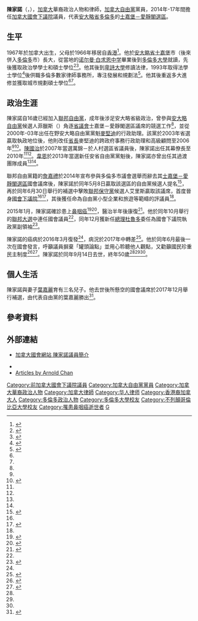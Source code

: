 {{noteTA|G1=地名|G2=Canada
|1=zh-cn:特鲁多; zh-hk:杜魯多; zh-tw:杜魯道
}}
{{Infobox officeholder
| honorific-suffix = <!--[[加拿大國會下議院|MP]]-->
| name             = 陳家諾
| native_name      = <small>{{lang|en|Arnold Chan}} {{post-nominals|country=CAN|MP|size=100%}}</small>
| birthname        =
| image            = Canadian MP Arnold Chan.jpg
| office           = [[加拿大國會下議院|加拿大國會下議院]]執政黨副領袖
| term_start       = 2015年12月2日
| term_end         = 2017年9月14日
| predecessor      = Scott Reid
| successor        = Chris Bittle
| office2          = [[加拿大國會下議院|加拿大國會下議院]]議員
| constituency2    = [[士嘉堡－愛靜閣選區|士嘉堡－愛靜閣]]
| term_start2      = 2014年6月30日
| term_end2        = 2017年9月14日
| predecessor2     = [[詹嘉禮|詹嘉禮]]
| successor2       = [[葉嘉麗|葉嘉麗]]
| birth_date       = {{Birth date|1967|6|10}}<ref name="parlinfo">{{cite web | url=https://lop.parl.ca/ParlInfo/Files/Parliamentarian.aspx?Item=2c7cfe15-cb1e-43c5-831d-6ad09d4a16b6&Section=ALL | publisher=[[加拿大國會|加拿大國會]] | title=CHAN, Arnold | accessdate=2017-09-15 | archive-date=2017-09-15 | archive-url=https://web.archive.org/web/20170915204848/https://lop.parl.ca/ParlInfo/Files/Parliamentarian.aspx?Item=2c7cfe15-cb1e-43c5-831d-6ad09d4a16b6&Section=ALL | dead-url=no }}</ref>
| birth_place      = {{CAN}}[[安大略省|安大略省]][[士嘉堡|士嘉堡]]
| death_date       = {{death date and age|2017|9|14|1967|6|10}}
| death_place      = {{CAN}}[[安大略省|安大略省]][[多倫多|多倫多]]
| death_cause      = [[鼻咽癌|鼻咽癌]]
| nationality = {{CAN}}
| party            =[[加拿大自由黨|加拿大自由黨]]
| profession       = 
| occupation       = [[律師|律師]]
| alma_mater       = [[多伦多大学|多伦多大学]]<br>[[卑诗大学|卑诗大学]]
| spouse           = [[葉嘉麗|葉嘉麗]]（Jean Yip）
| children         = Nathaniel、Ethan、Theodore
}}

'''陳家諾'''（{{lang-en|Arnold Chan}}，{{bd|1967年|6月10日|2017年|9月14日|catIdx=Chan}}），[[加拿大|加拿大]]華裔政治人物和律師，[[加拿大自由黨|加拿大自由黨]]黨員，2014年-17年間擔任[[加拿大國會下議院|加拿大國會下議院]]議員，代表[[安大略省|安大略省]][[多倫多|多倫多]]的[[士嘉堡－愛靜閣選區|士嘉堡－愛靜閣選區]]。

==生平==
1967年於加拿大出生，父母於1966年移居自[[香港|香港]]<ref name="星島140701">{{cite news |url=http://news.singtao.ca/toronto/2014-07-01/headline1404202060d5120503.html |title=港父親為兒移民 陳家諾不負重望 |publisher=《[[星島日報|星島日報]]》加東版 |date=2014-07-01 |accessdate=2017-09-15 |archive-url=https://web.archive.org/web/20140824192305/http://news.singtao.ca/toronto/2014-07-01/headline1404202060d5120503.html |archive-date=2014-08-24 |dead-url=yes }}</ref>。他於[[安大略省|安大略省]][[士嘉堡|士嘉堡]]市（後來併入[[多倫多|多倫多]]市）長大，從當地的[[诺尔曼·白求恩中学|诺尔曼·白求恩中学]]畢業後到[[多倫多大學|多倫多大學]]就讀，先後獲取政治學學士和碩士學位<ref name="CNW140430">{{cite web | url=http://www.newswire.ca/news-releases/arnold-chan-green-lit-as-candidate-for-scarborough-agincourt-federal-liberal-nomination-514186001.html | publisher=Canada Newswire | title=Arnold Chan Green Lit As Candidate for Scarborough-Agincourt Federal Liberal Nomination | date=2014-04-30 | accessdate=2017-09-15 | archive-date=2017-09-15 | archive-url=https://web.archive.org/web/20170915113418/http://www.newswire.ca/news-releases/arnold-chan-green-lit-as-candidate-for-scarborough-agincourt-federal-liberal-nomination-514186001.html | dead-url=no }}</ref><ref name="about">{{cite web | url=http://achan.liberal.ca/biography/ | publisher=[[加拿大自由黨|加拿大自由黨]] | title=Biography | accessdate=2017-09-15 | deadurl=yes | archiveurl=https://web.archive.org/web/20170915024244/http://achan.liberal.ca/biography/ | archivedate=2017-09-15 }}</ref>。他其後到[[卑詩大學|卑詩大學]]修讀法律，1993年取得法學士學位<ref>{{cite web | url=http://historyproject.allard.ubc.ca/law-history-project/profile/arnold-g-chan | publisher=[[卑詩大學|卑詩大學]]法學院 | title=Arnold G Chan | accessdate=2017-09-15 | archive-date=2017-09-16 | archive-url=https://web.archive.org/web/20170916053006/https://historyproject.allard.ubc.ca/law-history-project/profile/arnold-g-chan | dead-url=no }}</ref>後供職多倫多數家律師事務所，專注發展和規劃法<ref name="Citizen140915">{{cite news |url=http://ottawacitizen.com/news/national/q-and-a-liberal-mp-arnold-chan-on-moving-from-the-backroom-into-the-spotlight |title=Q&A: Liberal MP Arnold Chan on moving from the backroom into the spotlight |publisher=《渥太華公民報》 |first=Jason |last=Fekete |date=2014-09-15 |accessdate=2017-09-15 |archive-date=2017-09-15 |archive-url=https://web.archive.org/web/20170915204521/http://ottawacitizen.com/news/national/q-and-a-liberal-mp-arnold-chan-on-moving-from-the-backroom-into-the-spotlight |dead-url=no }}</ref>。他其後重返多大進修並獲取城市規劃碩士學位<ref name="CNW140430"/><ref name="about"/>。

==政治生涯==
陳家諾自16歲已經加入[[加拿大自由黨|聯邦自由黨]]，成年後涉足安大略省級政治，曾參與[[安大略自由黨|安大略自由黨]]候選人菲臘斯（{{lang|en|Gerry Phillips}}）角逐[[安大略省議會|省議會]]士嘉堡－愛靜閣選區議席的競選工作<ref name="星島140701"/>，並從2000年-03年出任在野安大略自由黨黨魁[[道爾頓·麥堅迪|麥堅迪]]的行政助理。該黨於2003年省選贏取執政地位後，他則改任[[安大略省省長|省長]]麥堅迪的跨政府事務行政助理和高級顧問至2006年<ref name="Citizen140915"/><ref name="LinkedIn">{{cite web | url=https://ca.linkedin.com/in/arnold-chan-9747a010 | publisher=LinkedIn | title=Arnold Chan | accessdate=2017-09-15 }}{{dead link|date=2018年5月 |bot=InternetArchiveBot |fix-attempted=yes }}</ref>。[[陳國治|陳國治]]於2007年當選萬錦－於人村選區省議員後，陳家諾出任其幕僚長至2010年<ref name="Citizen140915"/><ref name="LinkedIn"/>。[[凱斯琳·韋恩|韋恩]]於2013年當選新任安省自由黨黨魁後，陳家諾亦曾出任其過渡團隊成員<ref name="Citizen140915"/><ref name="LinkedIn"/>。

聯邦自由黨籍的[[詹嘉禮|詹嘉禮]]於2014年宣布參與多倫多市議會選舉而辭去其[[士嘉堡－愛靜閣選區|士嘉堡－愛靜閣選區]]國會議席後，陳家諾於同年5月8日贏取該選區的自由黨候選人提名<ref>{{cite web | url=https://www.liberal.ca/arnold-chan-wins-lpc-nomination-scarboroughagincourt/ | publisher=[[加拿大自由黨|加拿大自由黨]] | title=Arnold Chan wins the LPC nomination for Scarborough—Agincourt | date=2014-05-09 | accessdate=2017-09-15 | archive-date=2017-09-15 | archive-url=https://web.archive.org/web/20170915070829/https://www.liberal.ca/arnold-chan-wins-lpc-nomination-scarboroughagincourt/ | dead-url=no }}</ref>，再於同年6月30日舉行的補選中擊敗[[加拿大保守黨|聯邦保守黨]]候選人艾里斯贏取該議席，首度晉身[[加拿大國會下議院|國會下議院]]<ref name="星島140701"/><ref>{{cite news |url=https://www.thestar.com/news/canada/2014/06/30/adam_vaughan_arnold_chan_lead_liberals_to_byelection_wins.html |title=Adam Vaughan, Arnold Chan lead Liberals to byelection wins |publisher=《多倫多星報》 |first=Susan |last=Delacourt |first2=Donovan |last2=Vincent |first3=Robert |last3=Benzie |date=2014-06-30 |accessdate=2017-09-15 |archive-date=2017-09-16 |archive-url=https://web.archive.org/web/20170916010903/https://www.thestar.com/news/canada/2014/06/30/adam_vaughan_arnold_chan_lead_liberals_to_byelection_wins.html |dead-url=no }}</ref>，其後獲任命為自由黨小型企業和旅遊等範疇的評議員<ref name="parlinfo"/>。

2015年1月，陳家諾確診患上[[鼻咽癌|鼻咽癌]]<ref>{{cite news |url=https://www.thestar.com/news/canada/2015/01/22/new-scarborough-mp-arnold-chan-diagnosed-with-cancer.html |title=New Scarborough MP Arnold Chan diagnosed with cancer |publisher=《多倫多星報》 |date=2015-01-22 |accessdate=2017-09-15 |archive-date=2017-09-15 |archive-url=https://web.archive.org/web/20170915023320/https://www.thestar.com/news/canada/2015/01/22/new-scarborough-mp-arnold-chan-diagnosed-with-cancer.html |dead-url=no }}</ref><ref>{{cite news |url=http://toronto.ctvnews.ca/scarborough-mp-diagnosed-with-cancer-1.2200598 |title=Scarborough MP diagnosed with cancer |publisher=CTV News |date=2015-01-22 |accessdate=2017-09-15 |archive-date=2017-09-14 |archive-url=https://web.archive.org/web/20170914220221/http://toronto.ctvnews.ca/scarborough-mp-diagnosed-with-cancer-1.2200598 |dead-url=no }}</ref>，醫治半年後康復<ref name="CP160323">{{cite news | url=http://www.cbc.ca/news/canada/toronto/scarborough-liberal-mp-arnold-chan-cancer-1.3504332 | title=Scarborough Liberal MP Arnold Chan says his cancer has returned | publisher=The Canadian Press, via CBC News | date=2016-03-23 | accessdate=2017-09-15 | archive-date=2017-09-17 | archive-url=https://web.archive.org/web/20170917080906/http://www.cbc.ca/news/canada/toronto/scarborough-liberal-mp-arnold-chan-cancer-1.3504332 | dead-url=no }}</ref>。他於同年10月舉行的[[2015年加拿大聯邦大選|聯邦大選]]中連任國會議員<ref name="parlinfo"/>，同年12月獲新任[[加拿大總理|總理]][[賈斯汀·杜魯多|杜魯多]]委任為國會下議院執政黨副領袖<ref name="星島151203">{{cite news |url=http://toronto.singtao.ca/529499/2015-12-03/post-%E9%99%B3%E5%AE%B6%E8%AB%BE%E7%8D%B2%E5%A7%94%E5%9C%8B%E6%9C%83%E5%89%AF%E8%AD%B0%E9%95%B7-%E8%BA%8D%E5%8D%87%E3%80%8C%E6%9B%B4%E5%A4%A7%E8%88%9E%E5%8F%B0%E3%80%8D/?variant=zh-hk |title=陳家諾獲委國會副議長 躍升「更大舞台」 |publisher=《[[星島日報|星島日報]]》加東版 |date=2015-12-03 |accessdate=2017-09-15 |archive-url=https://web.archive.org/web/20170915204858/http://toronto.singtao.ca/529499/2015-12-03/post-%E9%99%B3%E5%AE%B6%E8%AB%BE%E7%8D%B2%E5%A7%94%E5%9C%8B%E6%9C%83%E5%89%AF%E8%AD%B0%E9%95%B7-%E8%BA%8D%E5%8D%87%E3%80%8C%E6%9B%B4%E5%A4%A7%E8%88%9E%E5%8F%B0%E3%80%8D/?variant=zh-hk |archive-date=2017-09-15 |dead-url=yes }}</ref>。

陳家諾的癌病於2016年3月復發<ref name="CP160323"/>，病況於2017年中轉差<ref name="明報170915">{{cite news |url=http://www.mingpaocanada.com/Tor/htm/News/20170915/taa1_r.htm |title=抗鼻咽癌3年半不敵病魔 陳家諾50歲英年早逝 一個月前肺積水曾避一劫 遺妻子及3兒 |publisher=《[[明報|明報]]》加東版 |date=2017-09-15 |accessdate=2017-09-15 |archive-date=2017-09-15 |archive-url=https://web.archive.org/web/20170915204306/http://www.mingpaocanada.com/Tor/htm/News/20170915/taa1_r.htm |dead-url=no }}</ref>。他於同年6月最後一次在國會發言，呼籲議員摒棄「罐頭論點」並用心聆聽他人觀點，又勸籲國民珍重民主制度<ref name="星島170915">{{cite news |url=http://toronto.singtao.ca/2052383/2017-09-15/post-6%E6%9C%88%E5%9C%8B%E6%9C%83%E6%9C%80%E5%BE%8C%E7%99%BC%E8%A8%80-%E5%BD%8C%E7%95%99%E4%B9%8B%E9%9A%9B%E9%97%9C%E5%BF%83%E7%A8%85%E6%94%B9-%E9%99%B3%E5%AE%B6%E8%AB%BE%E9%BC%BB%E5%92%BD%E7%99%8C/?variant=zh-hk |title=6月國會最後發言 彌留之際關心稅改 陳家諾鼻咽癌逝世 小杜難忘病榻時光 |publisher=《[[星島日報|星島日報]]》加東版 |date=2017-09-15 |accessdate=2017-09-15 |archive-url=https://web.archive.org/web/20170915204940/http://toronto.singtao.ca/2052383/2017-09-15/post-6%E6%9C%88%E5%9C%8B%E6%9C%83%E6%9C%80%E5%BE%8C%E7%99%BC%E8%A8%80-%E5%BD%8C%E7%95%99%E4%B9%8B%E9%9A%9B%E9%97%9C%E5%BF%83%E7%A8%85%E6%94%B9-%E9%99%B3%E5%AE%B6%E8%AB%BE%E9%BC%BB%E5%92%BD%E7%99%8C/?variant=zh-hk |archive-date=2017-09-15 |dead-url=yes }}</ref><ref name="CBC170914">{{cite news | url=http://www.cbc.ca/news/politics/arnold-chan-death-1.4289409 | title=Liberal MP Arnold Chan dies after battle with cancer | publisher=CBC News | first=Aaron | last=Wherry | date=2017-09-14 | accessdate=2017-09-15 | archive-date=2017-09-15 | archive-url=https://web.archive.org/web/20170915051824/http://www.cbc.ca/news/politics/arnold-chan-death-1.4289409 | dead-url=no }}</ref>。陳家諾於同年9月14日去世，終年50歲<ref name="明報170915"/><ref name="星島170915"/><ref name="CBC170914"/>。

==個人生活==
陳家諾與妻子[[葉嘉麗|葉嘉麗]]育有三名兒子。他去世後所懸空的國會議席於2017年12月舉行補選，由代表自由黨的葉嘉麗勝出<ref name="星島171212">{{cite news |url=http://www.singtao.ca/toronto/2252938/2017-12-12/post-%E8%B4%8F%E6%84%9B%E9%9D%9C%E9%96%A3%E5%9C%8B%E6%9C%83%E8%AD%B0%E5%B8%AD-%E8%91%89%E5%98%89%E9%BA%97%EF%BC%9A%E5%85%88%E5%A4%AB%E6%9C%83%E9%A9%95%E5%82%B2/?variant=zh-hk |title=贏愛靜閣國會議席 葉嘉麗：先夫會驕傲 |publisher=《[[星島日報|星島日報]]》加東版 |date=2017-12-12 |accessdate=2018-02-01 }}{{Dead link|date=2019年11月 |bot=InternetArchiveBot |fix-attempted=yes }}</ref>。

==參考資料==
{{reflist}}

==外部連結==
*{{en}}[https://web.archive.org/web/20170915160308/http://www.ourcommons.ca/Parliamentarians/en/members/Arnold-Chan(86249) 加拿大國會網站 陳家諾議員簡介]
*{{official website|https://achan.liberal.ca/}}
*[http://www.huffingtonpost.ca/author/arnold-chan/ Articles by Arnold Chan] {{Wayback|url=http://www.huffingtonpost.ca/author/arnold-chan/ |date=20170915071220 }}

{{DEFAULTSORT:Chan, Arnold}}
[[Category:前加拿大國會下議院議員|Category:前加拿大國會下議院議員]]
[[Category:加拿大自由黨黨員|Category:加拿大自由黨黨員]]
[[Category:加拿大華裔政治人物|Category:加拿大華裔政治人物]]
[[Category:加拿大律師|Category:加拿大律師]]
[[Category:华人律师|Category:华人律师]]
[[Category:香港裔加拿大人|Category:香港裔加拿大人]]
[[Category:多倫多政治人物|Category:多倫多政治人物]]
[[Category:多倫多大學校友|Category:多倫多大學校友]]
[[Category:不列顛哥倫比亞大學校友|Category:不列顛哥倫比亞大學校友]]
[[Category:罹患鼻咽癌逝世者|Category:罹患鼻咽癌逝世者]]
[[Category:陳姓|G]]